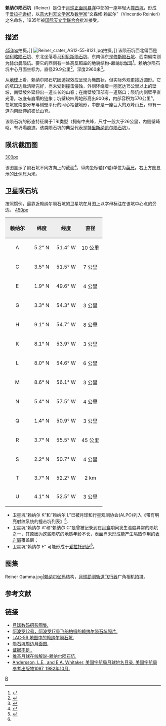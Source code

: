 {{lunar crater data|
 image=Reiner-LRO-WAC.jpg|260px|
 caption=[[月球勘测轨道飞行器|月球勘测轨道飞行器]]拍摄<br/>(图像为上南下北)|
 latitude=7.0|
 N_or_S=N|
 longitude=54.9|
 E_or_W=W|
 diameter=30 公里|
 depth=2.96 公里|
 colong=55|
 eponym=文森修·赖尼尔}}
'''赖纳尔陨石坑'''（Reiner）是位于[[月球正面|月球正面]][[风暴洋|风暴洋]]中部的一座年轻大[[撞击坑|撞击坑]]，形成于[[爱拉托逊纪|爱拉托逊纪]]，以[[意大利|意大利]][[天文学家|天文学家]]及[[数学家|数学家]]“文森修·赖尼尔”（Vincentio Reinieri）之名命名，1935年被[[国际天文学联合会|国际天文学联合会]]批准接受。

==描述==
[[image:Marius_+_Reiner_-_LROC_-_WAC.JPG|450px]]拍摄。]]
[[Image:Reiner_crater_AS12-55-8121.jpg|thumb]]拍摄。]]
该陨石坑西北偏西是[[伽利略陨石坑|伽利略陨石坑]]、东北坐落着[[马利厄斯陨石坑|马利厄斯陨石坑]]、东南偏东是[[修斯陨石坑|修斯陨石坑]]、西南偏南则为[[赫尔曼陨石坑|赫尔曼陨坑]]。要它的西侧有一处高[[反照率|反照率]]的地貌结构-[[赖纳尔伽玛|赖纳尔伽玛]]<ref>{{Cite web |url=http://planetarynames.wr.usgs.gov/images/Lunar/lac_56_lo.pdf |title=Crater Reiner on the map LAC-56 |access-date=2016-05-03 |archive-date=2013-02-20 |archive-url=https://web.archive.org/web/20130220185006/http://planetarynames.wr.usgs.gov/images/Lunar/lac_56_lo.pdf |dead-url=no }}</ref>。赖纳尔陨石坑中心月面坐标为{{Coord|6.92|N|54.98|W|globe:Moon|nogoogle=1|noosm=1}}，直径29.9公里<ref name="IAU">{{Cite web |url=http://planetarynames.wr.usgs.gov/Feature/4986 |title=Directory of the International Astronomical Union |access-date=2016-05-03 |archive-date=2019-12-06 |archive-url=https://web.archive.org/web/20191206131812/https://planetarynames.wr.usgs.gov/Feature/4986 |dead-url=no }}</ref>，深度2960米<ref>{{Cite web |url=http://fisherka.csolutionshosting.net/astronote/plan/craterdepth/html/CraterDepthFeatureNameWestfall.html |title=John E. Westfall's Atlas of the Lunar Terminator, Cambridge Univ. Press (2000) |accessdate=2016-05-03 |archive-date=2014-12-18 |archive-url=https://archive.today/20141218234310/http://fisherka.csolutionshosting.net/astronote/plan/craterdepth/html/CraterDepthFeatureNameWestfall.html |dead-url=no }}</ref>。

从[[地球|地球]]上看，赖纳尔陨石坑因透视效应呈现为椭圆状，但实际外观更接近圆形。它的坑口边缘清晰完好，尚未受到撞击侵蚀，外侧环绕着一圈宽达15公里以上的壁坡，南壁坡外延伸出一道长长的山脊；在南壁坡顶部有一道豁口；陨坑内侧壁平直光滑，坡底有崩塌的迹象；坑壁较四周地形高出900米，内部容积为570公里³。在坑底南部分布与侧壁平行的同心褶皱地形，中部是一座巨大的双峰山丘，带有一道向南延伸的狭长山脊。

该陨石坑的形态特征属于TRI类型（拥有中央峰，尺寸一般大于26公里，内侧壁崎岖，有坍塌痕迹。该类陨石坑的典型代表是[[特里斯纳凯尔陨石坑|特里斯纳凯尔陨石坑]]）。

==陨坑截面图==
[[image:Reiner_crater_cross_section.jpg|300px]]

该图显示了陨石坑不同方向上的截面<ref>{{Cite web |url=http://ntrs.nasa.gov/archive/nasa/casi.ntrs.nasa.gov/19660012493_1966012493.pdf |title=Catalogue of lunar craters cross sections I Craters with peaks by Gerald S. Hawkins, William H. Zack and Stephen M. Saslow |accessdate=2016-05-03 |archive-date=2013-11-05 |archive-url=https://web.archive.org/web/20131105120354/http://ntrs.nasa.gov/archive/nasa/casi.ntrs.nasa.gov/19660012493_1966012493.pdf |dead-url=no }}</ref>，纵向坐标轴(Y轴)单位为[[英尺|英尺]]，右上方图显示的[[比例尺|比例尺]]为米。

==卫星陨石坑==
按照惯例，最靠近赖纳尔陨石坑的卫星坑在月图上以字母标注在该坑中心点的旁边。
[[image:Reiner_sattelite_craters_map.jpg|450px]]

{| class="wikitable"
!width="25%" style="background:#eeeeee;" |赖纳尔 
!width="25%" style="background:#eeeeee;" |纬度
!width="25%" style="background:#eeeeee;" |经度
!width="25%" style="background:#eeeeee;" |直径
|-
|align="center"|A
|align="center"|5.2° N
|align="center"|51.4° W
|align="center"|10 公里
|-
|align="center"|C
|align="center"|3.5° N
|align="center"|51.5° W
|align="center"|7 公里
|-
|align="center"|E
|align="center"|1.9° N
|align="center"|49.6° W
|align="center"|4 公里
|-
|align="center"|G
|align="center"|3.3° N
|align="center"|54.3° W
|align="center"|3 公里
|-
|align="center"|H
|align="center"|9.1° N
|align="center"|54.7° W
|align="center"|8 公里
|-
|align="center"|K
|align="center"|8.1° N
|align="center"|53.9° W
|align="center"|3 公里
|-
|align="center"|L
|align="center"|8.0° N
|align="center"|54.6° W
|align="center"|6 公里
|-
|align="center"|M
|align="center"|8.6° N
|align="center"|56.1° W
|align="center"|3 公里
|-
|align="center"|N
|align="center"|5.4° N
|align="center"|57.5° W
|align="center"|4 公里
|-
|align="center"|Q
|align="center"|1.4° N
|align="center"|50.9° W
|align="center"|3 公里
|-
|align="center"|R
|align="center"|3.7° N
|align="center"|55.5° W
|align="center"|45 公里
|-
|align="center"|S
|align="center"|2.2° N
|align="center"|50.7° W
|align="center"|4 公里
|-
|align="center"|T
|align="center"|3.7° N
|align="center"|52.2° W
|align="center"|2 km
|-
|align="center"|U
|align="center"|4.1° N
|align="center"|52.5° W
|align="center"|3 公里
|}
* 卫星坑“赖纳尔 K”和“赖纳尔 L”已被月球和行星观测协会(ALPO)列入《带有明亮射纹系统的撞击坑列表》<ref>{{Cite web |url=http://www.zone-vx.com/alpo-rays-table.pdf |title=List of craters with bright rays of the lunar system and planetary astronomy Association (ALPO) |access-date=2016-05-03 |archive-date=2016-03-04 |archive-url=https://web.archive.org/web/20160304213831/http://www.zone-vx.com/alpo-rays-table.pdf |dead-url=no }}</ref>.
* 卫星坑“赖纳尔 A”和“赖纳尔 C”是曾被记录到在[[月食|月食]]期间发生温度异常的陨坑之一，其原因为这些陨坑的地质年龄不长，表面尚未形成能产生隔热作用的[[表岩屑|表岩屑]]覆盖层；
* 卫星坑“赖纳尔 E” 可能形成于[[爱拉托逊纪|爱拉托逊纪]]<ref name="LICD"/>。

==图集==
<gallery>
Reiner Gamma.jpg|[[赖纳尔伽玛|赖纳尔伽玛]]结构，[[月球勘测轨道飞行器|月球勘测轨道飞行器]]广角相机拍摄。
</gallery>

==参考文献==
{{Reflist|refs=
<ref name=LICD>Lunar Impact Crater Database</ref>
}}

==链接==
*[http://www.lpi.usra.edu/resources/lunar_orbiter/bin/srch_nam.shtml?Reiner%7C0 月球数码摄影图集.] {{Wayback|url=http://www.lpi.usra.edu/resources/lunar_orbiter/bin/srch_nam.shtml?Reiner%7C0 |date=20201127014506 }}
*[http://www.lpi.usra.edu/resources/apollo/search/feature/?feature=Reiner 阿波罗12号，阿波罗17号飞船拍摄的赖纳尔陨石坑照片.] {{Wayback|url=http://www.lpi.usra.edu/resources/apollo/search/feature/?feature=Reiner |date=20201127013535 }}
*[http://www.lpi.usra.edu/resources/mapcatalog/LAC/lac56/ LAC-56 地图中的赖纳尔陨石坑.] {{Wayback|url=http://www.lpi.usra.edu/resources/mapcatalog/LAC/lac56/ |date=20170728212912 }}
*[http://www.lpi.usra.edu/resources/mapcatalog/usgs/I491/ 陨石坑周边月面图.] {{Wayback|url=http://www.lpi.usra.edu/resources/mapcatalog/usgs/I491/ |date=20180530172302 }}
*[http://lpod.wikispaces.com/January+25%2C+2011 证据不足 .] {{Wayback|url=http://lpod.wikispaces.com/January+25%2C+2011 |date=20120312060216 }}
*[http://the-moon.wikispaces.com/Reiner 维基月球在线解说-赖纳尔陨石坑.] {{Wayback|url=http://the-moon.wikispaces.com/Reiner |date=20180707090738 }}
*[http://planet4589.org/astro/lunar/RP-1097.pdf Andersson, L.E., and E.A. Whitaker, 美国宇航局月球地名目录, 美国宇航局参考出版物1097, 1982年10月.]{{Wayback|url=http://planet4589.org/astro/lunar/RP-1097.pdf |date=20141006125838 }}

[[Category:月球环形山|R]]
{{月球環形山 (R-S)}}